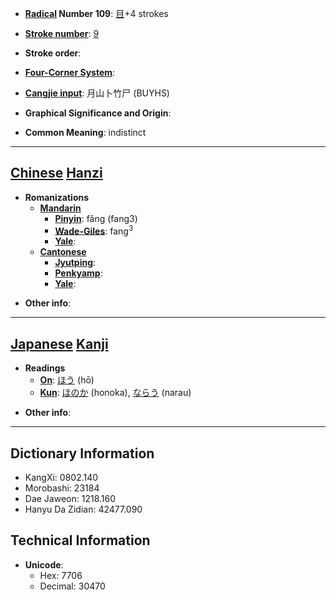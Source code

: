 * '''[[Wiktionary:Chinese radical index| Radical]] Number 109''': [[Wiktionary:Chinese radical index 目|目]]+4 strokes

* '''[[Wiktionary:Chinese total strokes index|Stroke number]]''': [[Wiktionary:Chinese total strokes index 9|9]]

* '''Stroke order''': 

* '''[[Wiktionary:Chinese four corner index|Four-Corner System]]''': 

* '''[[Wiktionary:Chinese Cangjie index|Cangjie input]]''': 月山卜竹尸 (BUYHS)

* '''Graphical Significance and Origin''': 

* '''Common Meaning''': indistinct

----

== [[Chinese]] [[Hanzi]] ==

* '''Romanizations'''
** '''[[Mandarin]]'''
*** '''[[Pinyin]]''': fǎng (fang3)
*** '''[[Wade-Giles]]''': fang<sup>3</sup>
*** '''[[Yale]]''': 
** '''[[Cantonese]]'''
*** '''[[Jyutping]]''':
*** '''[[Penkyamp]]''': 
*** '''[[Yale]]''': 

* '''Other info''': 

----

== [[Japanese]] [[Kanji]] ==

* '''Readings'''
** '''[[On]]''': [[ほう]] (hō)
** '''[[Kun]]''': [[ほのか]] (honoka), [[ならう]] (narau)

* '''Other info''':  

----

== Dictionary Information ==

* KangXi: 0802.140
* Morobashi: 23184
* Dae Jaweon: 1218.160
* Hanyu Da Zidian: 42477.090

== Technical Information ==

* '''Unicode''':
** Hex: 7706
** Decimal: 30470